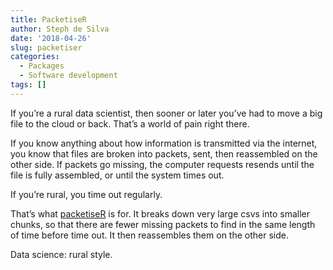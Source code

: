 ```yaml
---
title: PacketiseR
author: Steph de Silva
date: '2018-04-26'
slug: packetiser
categories:
  - Packages
  - Software development
tags: []
---
```


If you're a rural data scientist, then sooner or later you've had to move a big file to the cloud or back. That's a world of pain right there.

If you know anything about how information is transmitted via the internet, you know that files are broken into packets, sent, then reassembled on the other side. If packets go missing, the computer requests resends until the file is fully assembled, or until the system times out.

If you're rural, you time out regularly. 

That's what [packetiseR](https://github.com/stephdesilva/packetiseR) is for. It breaks down very large csvs into smaller chunks, so that there are fewer missing packets to find in the same length of time before time out. It then reassembles them on the other side.

Data science: rural style.